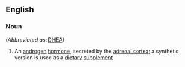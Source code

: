 ==English==

===Noun===
{{en-noun|-}} (''Abbreviated as'': [[DHEA]])

# {{lb|en|biochemistry}} An [[androgen]] [[hormone]], secreted by the [[adrenal cortex]]; a synthetic version is used as a [[dietary]] [[supplement]]